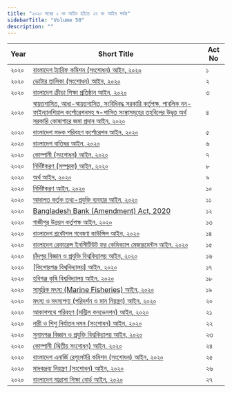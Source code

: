 ```yaml
---
title: "২০২০ সনের ১ নং আইন হইতে ২৭ নং আইন পর্যন্ত"
sidebarTitle: "Volume 50"
description: ""
---
```


| Year | Short Title | Act No |
|------|-------------|--------|
| ২০২০ | [বাংলাদেশ ট্যারিফ কমিশন (সংশোধন) আইন, ২০২০](/laws/act-1306) | ১ |
| ২০২০ | [ভোটার তালিকা (সংশোধন) আইন, ২০২০](/laws/act-1307) | ২ |
| ২০২০ | [বাংলাদেশ ক্রীড়া শিক্ষা প্রতিষ্ঠান আইন, ২০২০](/laws/act-1298) | ৩ |
| ২০২০ | [স্বায়ত্তশাসিত, আধা-স্বায়ত্তশাসিত, সংবিধিবদ্ধ সরকারি কর্তৃপক্ষ, পাবলিক নন-ফাইন্যানশিয়াল কর্পোরেশনসহ স্ব-শাসিত সংস্থাসমূহের তহবিলের উদ্বৃত্ত অর্থ সরকারি কোষাগারে জমা প্রদান আইন, ২০২০](/laws/act-1299) | ৪ |
| ২০২০ | [বাংলাদেশ সড়ক পরিবহণ কর্পোরেশন আইন, ২০২০](/laws/act-1300) | ৫ |
| ২০২০ | [বাংলাদেশ বাতিঘর আইন, ২০২০](/laws/act-1301) | ৬ |
| ২০২০ | [কোম্পানী (সংশোধন) আইন, ২০২০](/laws/act-1308) | ৭ |
| ২০২০ | [নির্দিষ্টকরণ (সম্পূরক) আইন, ২০২০](/laws/act-1302) | ৮ |
| ২০২০ | [অর্থ আইন, ২০২০](/laws/act-1303) | ৯ |
| ২০২০ | [নির্দিষ্টকরণ আইন, ২০২০](/laws/act-1304) | ১০ |
| ২০২০ | [আদালত কর্তৃক তথ্য-প্রযুক্তি ব্যবহার আইন, ২০২০](/laws/act-1305) | ১১ |
| ২০২০ | [Bangladesh Bank (Amendment) Act, 2020](/laws/act-1309) | ১২ |
| ২০২০ | [গাজীপুর উন্নয়ন কর্তৃপক্ষ আইন, ২০২০](/laws/act-1323) | ১৩ |
| ২০২০ | [বাংলাদেশ প্রকৌশল গবেষণা কাউন্সিল আইন, ২০২০](/laws/act-1327) | ১৪ |
| ২০২০ | [বাংলাদেশ রেফারেন্স ইনস্টিটিউট ফর কেমিক্যাল মেজারমেন্টস্ আইন, ২০২০](/laws/act-1331) | ১৫ |
| ২০২০ | [চাঁদপুর বিজ্ঞান ও প্রযুক্তি বিশ্ববিদ্যালয় আইন, ২০২০](/laws/act-1333) | ১৬ |
| ২০২০ | [[কিশোরগঞ্জ বিশ্ববিদ্যালয়] আইন, ২০২০](/laws/act-1339) | ১৭ |
| ২০২০ | [হবিগঞ্জ কৃষি বিশ্ববিদ্যালয় আইন, ২০২০](/laws/act-1341) | ১৮ |
| ২০২০ | [সামুদ্রিক মৎস্য (Marine Fisheries) আইন, ২০২০](/laws/act-1347) | ১৯ |
| ২০২০ | [মৎস্য ও মৎস্যপণ্য (পরিদর্শন ও মান নিয়ন্ত্রণ) আইন, ২০২০](/laws/act-1348) | ২০ |
| ২০২০ | [আকাশপথে পরিবহণ (মন্ট্রিল কনভেনশন) আইন, ২০২০](/laws/act-1349) | ২১ |
| ২০২০ | [নারী ও শিশু নির্যাতন দমন (সংশোধন) আইন, ২০২০](/laws/act-1351) | ২২ |
| ২০২০ | [সুনামগঞ্জ বিজ্ঞান ও প্রযুক্তি বিশ্ববিদ্যালয় আইন, ২০২০](/laws/act-1350) | ২৩ |
| ২০২০ | [কোম্পানী (দ্বিতীয় সংশোধন) আইন, ২০২০](/laws/act-1353) | ২৪ |
| ২০২০ | [বাংলাদেশ এনার্জি রেগুলেটরি কমিশন (সংশোধন) আইন, ২০২০](/laws/act-1354) | ২৫ |
| ২০২০ | [মাদকদ্রব্য নিয়ন্ত্রণ (সংশোধন) আইন, ২০২০](/laws/act-1355) | ২৬ |
| ২০২০ | [বাংলাদেশ মাদ্রাসা শিক্ষা বোর্ড আইন, ২০২০](/laws/act-1352) | ২৭ |
